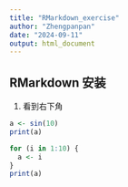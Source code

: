 ```yaml
---
title: "RMarkdown_exercise"
author: "Zhengpanpan"
date: "2024-09-11"
output: html_document
---
```


## RMarkdown 安装
1. 看到右下角
  ```R
  a <- sin(10)
  print(a)
  ```
  
  
```R
for (i in 1:10) {
  a <- i
}
print(a)
```